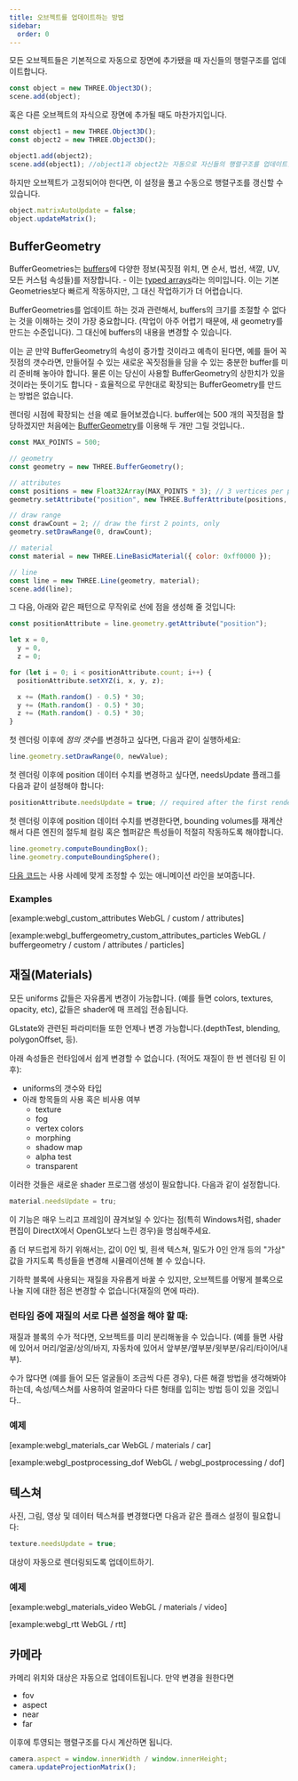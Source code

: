 ```yaml
---
title: 오브젝트를 업데이트하는 방법
sidebar:
  order: 0
---
```


<div>

모든 오브젝트들은 기본적으로 자동으로 장면에 추가됐을 때 자신들의 행렬구조를 업데이트합니다.

```javascript
const object = new THREE.Object3D();
scene.add(object);
```

혹은 다른 오브젝트의 자식으로 장면에 추가될 때도 마찬가지입니다.

```javascript
const object1 = new THREE.Object3D();
const object2 = new THREE.Object3D();

object1.add(object2);
scene.add(object1); //object1과 object2는 자동으로 자신들의 행렬구조를 업데이트할 것입니다.
```

</div>

하지만 오브젝트가 고정되어야 한다면, 이 설정을 풀고 수동으로 행렬구조를 갱신할 수 있습니다.

```javascript
object.matrixAutoUpdate = false;
object.updateMatrix();
```

## BufferGeometry

<div>

BufferGeometries는 [buffers](api/core/BufferAttribute)에 다양한 정보(꼭짓점 위치, 면 순서, 법선, 색깔,
UV, 모든 커스텀 속성들)를 저장합니다. - 이는
[ typed arrays](https://developer.mozilla.org/en-US/docs/Web/JavaScript/Typed_arrays)라는 의미입니다.
이는 기본 Geometries보다 빠르게 작동하지만, 그 대신 작업하기가 더 어렵습니다.

BufferGeometries를 업데이트 하는 것과 관련해서, buffers의 크기를 조절할 수 없다는 것을 이해하는 것이 가장 중요합니다.
(작업이 아주 어렵기 때문에, 새 geometry를 만드는 수준입니다).
그 대신에 buffers의 내용을 변경할 수 있습니다.

이는 곧 만약 BufferGeometry의 속성이 증가할 것이라고 예측이 된다면, 예를 들어 꼭짓점의 갯수라면,
만들어질 수 있는 새로운 꼭짓점들을 담을 수 있는 충분한 buffer를 미리 준비해 놓아야 합니다.
물론 이는 당신이 사용할 BufferGeometry의 상한치가 있을 것이라는 뜻이기도 합니다 - 효율적으로 무한대로 확장되는 BufferGeometry를 만드는 방법은 없습니다.

렌더링 시점에 확장되는 선을 예로 들어보겠습니다. buffer에는 500 개의 꼭짓점을 할당하겠지만 처음에는 [BufferGeometry](api/core/BufferGeometry#drawRange)를 이용해 두 개만 그릴 것입니다..

```javascript
const MAX_POINTS = 500;

// geometry
const geometry = new THREE.BufferGeometry();

// attributes
const positions = new Float32Array(MAX_POINTS * 3); // 3 vertices per point
geometry.setAttribute("position", new THREE.BufferAttribute(positions, 3));

// draw range
const drawCount = 2; // draw the first 2 points, only
geometry.setDrawRange(0, drawCount);

// material
const material = new THREE.LineBasicMaterial({ color: 0xff0000 });

// line
const line = new THREE.Line(geometry, material);
scene.add(line);
```

그 다음, 아래와 같은 패턴으로 무작위로 선에 점을 생성해 줄 것입니다:

```javascript
const positionAttribute = line.geometry.getAttribute("position");

let x = 0,
  y = 0,
  z = 0;

for (let i = 0; i < positionAttribute.count; i++) {
  positionAttribute.setXYZ(i, x, y, z);

  x += (Math.random() - 0.5) * 30;
  y += (Math.random() - 0.5) * 30;
  z += (Math.random() - 0.5) * 30;
}
```

첫 렌더링 이후에 *점의 갯수*를 변경하고 싶다면, 다음과 같이 실행하세요:

```javascript
line.geometry.setDrawRange(0, newValue);
```

첫 렌더링 이후에 position 데이터 수치를 변경하고 싶다면, needsUpdate 플래그를 다음과 같이 설정해야 합니다:

```javascript
positionAttribute.needsUpdate = true; // required after the first render
```

첫 렌더링 이후에 position 데이터 수치를 변경한다면, bounding volumes를 재계산해서
다른 엔진의 절두체 컬링 혹은 헬퍼같은 특성들이 적절히 작동하도록 해야합니다.

```javascript
line.geometry.computeBoundingBox();
line.geometry.computeBoundingSphere();
```

[ 다음 코드](https://jsfiddle.net/t4m85pLr/1/)는 사용 사례에 맞게 조정할 수 있는 애니메이션 라인을 보여줍니다.

### Examples

[example:webgl_custom_attributes WebGL / custom / attributes]

[example:webgl_buffergeometry_custom_attributes_particles WebGL / buffergeometry / custom / attributes / particles]

</div>

## 재질(Materials)

<div>

모든 uniforms 값들은 자유롭게 변경이 가능합니다. (예를 들면 colors, textures, opacity, etc), 값들은 shader에 매 프레임 전송됩니다.

GLstate와 관련된 파라미터들 또한 언제나 변경 가능합니다.(depthTest, blending, polygonOffset, 등).

아래 속성들은 런타임에서 쉽게 변경할 수 없습니다. (적어도 재질이 한 번 렌더링 된 이후):

<ul>
  <li>uniforms의 갯수와 타입</li>
  <li>
    아래 항목들의 사용 혹은 비사용 여부
    <ul>
      <li>texture</li>
      <li>fog</li>
      <li>vertex colors</li>
      <li>morphing</li>
      <li>shadow map</li>
      <li>alpha test</li>
      <li>transparent</li>
    </ul>
  </li>
</ul>

이러한 것들은 새로운 shader 프로그램 생성이 필요합니다. 다음과 같이 설정합니다.

```javascript
material.needsUpdate = tru;
```

이 기능은 매우 느리고 프레임이 끊겨보일 수 있다는 점(특히 Windows처럼, shader 편집이 DirectX에서 OpenGL보다 느린 경우)을 명심해주세요.

좀 더 부드럽게 하기 위해서는, 값이 0인 빛, 흰색 텍스쳐, 밀도가 0인 안개 등의 "가상" 값을 가지도록 특성들을 변경해 시뮬레이션해 볼 수 있습니다.

기하학 블록에 사용되는 재질을 자유롭게 바꿀 수 있지만, 오브젝트를 어떻게 블록으로 나눌 지에 대한 점은 변경할 수 없습니다(재질의 면에 따라).

### 런타임 중에 재질의 서로 다른 설정을 해야 할 때:

재질과 블록의 수가 적다면, 오브젝트를 미리 분리해놓을 수 있습니다. (예를 들면 사람에 있어서 머리/얼굴/상의/바지, 자동차에 있어서 앞부분/옆부분/윗부분/유리/타이어/내부).

수가 많다면 (예를 들어 모든 얼굴들이 조금씩 다른 경우), 다른 해결 방법을 생각해봐야 하는데, 속성/텍스쳐를 사용하여 얼굴마다 다른 형태를 입히는 방법 등이 있을 것입니다..

### 예제

[example:webgl_materials_car WebGL / materials / car]

[example:webgl_postprocessing_dof WebGL / webgl_postprocessing / dof]

</div>

## 텍스쳐

<div>

사진, 그림, 영상 및 데이터 텍스쳐를 변경했다면 다음과 같은 플래스 설정이 필요합니다:

```javascript
texture.needsUpdate = true;
```

대상이 자동으로 렌더링되도록 업데이트하기.

### 예제

[example:webgl_materials_video WebGL / materials / video]

[example:webgl_rtt WebGL / rtt]

</div>

## 카메라

<div>

카메리 위치와 대상은 자동으로 업데이트됩니다. 만약 변경을 원한다면

<ul>
  <li>fov</li>
  <li>aspect</li>
  <li>near</li>
  <li>far</li>
</ul>

이후에 투영되는 행렬구조를 다시 계산하면 됩니다.

```javascript
camera.aspect = window.innerWidth / window.innerHeight;
camera.updateProjectionMatrix();
```

</div>
